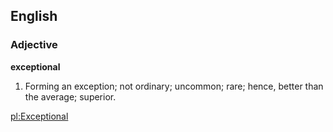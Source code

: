 ==English==

===Adjective===

'''exceptional'''

#Forming an exception; not ordinary; uncommon; rare; hence, better than the average; superior.

[[pl:Exceptional]]